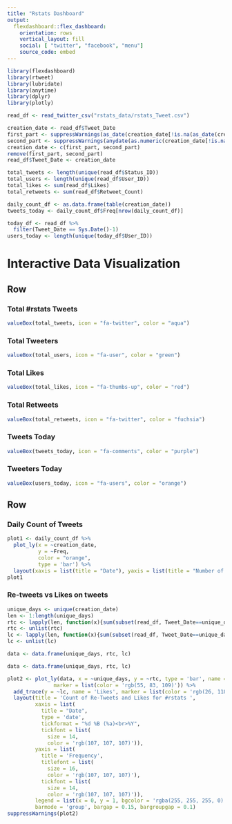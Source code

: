 ```yaml
---
title: "Rstats Dashboard"
output: 
  flexdashboard::flex_dashboard:
    orientation: rows
    vertical_layout: fill
    social: [ "twitter", "facebook", "menu"]
    source_code: embed
---
```


```r
library(flexdashboard)
library(rtweet)
library(lubridate)
library(anytime)
library(dplyr)
library(plotly)

read_df <- read_twitter_csv("rstats_data/rstats_Tweet.csv")

creation_date <- read_df$Tweet_Date
first_part <- suppressWarnings(as_date(creation_date[!is.na(as_date(creation_date))]))
second_part <- suppressWarnings(anydate(as.numeric(creation_date[!is.na(as.numeric(creation_date))]), tz="UTC", asUTC = FALSE))
creation_date <- c(first_part, second_part)
remove(first_part, second_part)
read_df$Tweet_Date <- creation_date

total_tweets <- length(unique(read_df$Status_ID))
total_users <- length(unique(read_df$User_ID))
total_likes <- sum(read_df$Likes)
total_retweets <- sum(read_df$Retweet_Count)

daily_count_df <- as.data.frame(table(creation_date))
tweets_today <- daily_count_df$Freq[nrow(daily_count_df)]

today_df <- read_df %>%
  filter(Tweet_Date == Sys.Date()-1)
users_today <- length(unique(today_df$User_ID))

```

# Interactive Data Visualization

## Row

### Total #rstats Tweets

```r
valueBox(total_tweets, icon = "fa-twitter", color = "aqua")
```

### Total Tweeters

```r
valueBox(total_users, icon = "fa-user", color = "green")
```

### Total Likes

```r
valueBox(total_likes, icon = "fa-thumbs-up", color = "red")
```

### Total Retweets

```r
valueBox(total_retweets, icon = "fa-twitter", color = "fuchsia")
```

### Tweets Today

```r
valueBox(tweets_today, icon = "fa-comments", color = "purple")
```

### Tweeters Today

```r
valueBox(users_today, icon = "fa-users", color = "orange")
```

## Row

### Daily Count of Tweets

```r
plot1 <- daily_count_df %>%
  plot_ly(x = ~creation_date,
          y = ~Freq,
          color = "orange",
          type = 'bar') %>%
  layout(xaxis = list(title = "Date"), yaxis = list(title = "Number of Tweets"))
plot1
```

### Re-tweets vs Likes on tweets

```r
unique_days <- unique(creation_date)
len <- 1:length(unique_days)
rtc <- lapply(len, function(x){sum(subset(read_df, Tweet_Date==unique_days[x])$Retweet_Count)})
rtc <- unlist(rtc)
lc <- lapply(len, function(x){sum(subset(read_df, Tweet_Date==unique_days[x])$Likes)})
lc <- unlist(lc)

data <- data.frame(unique_days, rtc, lc)

data <- data.frame(unique_days, rtc, lc)

plot2 <- plot_ly(data, x = ~unique_days, y = ~rtc, type = 'bar', name = 'Re-Tweets',
               marker = list(color = 'rgb(55, 83, 109)')) %>%
  add_trace(y = ~lc, name = 'Likes', marker = list(color = 'rgb(26, 118, 255)')) %>% 
  layout(title = 'Count of Re-Tweets and Likes for #rstats ',
         xaxis = list(
           title = "Date",
           type = 'date',
           tickformat = "%d %B (%a)<br>%Y",
           tickfont = list(
             size = 14,
             color = 'rgb(107, 107, 107)')),
         yaxis = list(
           title = 'Frequency',
           titlefont = list(
             size = 16,
             color = 'rgb(107, 107, 107)'),
           tickfont = list(
             size = 14,
             color = 'rgb(107, 107, 107)')),
         legend = list(x = 0, y = 1, bgcolor = 'rgba(255, 255, 255, 0)', bordercolor = 'rgba(255, 255, 255, 0)'),
         barmode = 'group', bargap = 0.15, bargroupgap = 0.1)
suppressWarnings(plot2)
```
